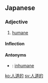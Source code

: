 ==Japanese==
{{ja-kanjitab|じん|どう|てき|yomi=on}}

===Adjective===
{{ja-adj|infl=na|じんどうてき}}

# [[humane]]

====Inflection====
{{ja-na|じんどうてき}}

====Antonyms====
* {{ja-r|非人道的|ひじんどうてき}}: [[inhumane]]

[[ko:人道的]]
[[sv:人道的]]